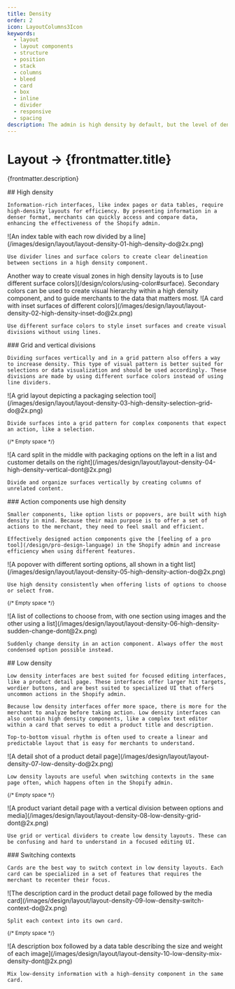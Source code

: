 ```yaml
---
title: Density
order: 2
icon: LayoutColumns3Icon
keywords:
  - layout
  - layout components
  - structure
  - position
  - stack
  - columns
  - bleed
  - card
  - box
  - inline
  - divider
  - responsive
  - spacing
description: The admin is high density by default, but the level of density can range depending on the merchant's task.
---
```


# Layout &rarr; {frontmatter.title}

<Lede>{frontmatter.description}</Lede>

<Subnav />

<LayoutSection card>
  <Text>
    ## High density

    Information-rich interfaces, like index pages or data tables, require high-density layouts for efficiency. By presenting information in a denser format, merchants can quickly access and compare data, enhancing the effectiveness of the Shopify admin.

  </Text>
  <Large variant="do">
    ![An index table with each row divided by a line](/images/design/layout/layout-density-01-high-density-do@2x.png)

    Use divider lines and surface colors to create clear delineation between sections in a high density component.

  </Large>

<Text>
  Another way to create visual zones in high density layouts is to [use
  different surface colors](/design/colors/using-color#surface). Secondary
  colors can be used to create visual hierarchy within a high density component,
  and to guide merchants to the data that matters most.
</Text>

  <Large variant="do">
    ![A card with inset surfaces of different colors](/images/design/layout/layout-density-02-high-density-inset-do@2x.png)

    Use different surface colors to style inset surfaces and create visual divisions without using lines.

  </Large>
</LayoutSection>

<LayoutSection card>
  <Text>
    ### Grid and vertical divisions

    Dividing surfaces vertically and in a grid pattern also offers a way to increase density. This type of visual pattern is better suited for selections or data visualization and should be used accordingly. These divisions are made by using different surface colors instead of using line dividers.

  </Text>

  <Large variant="do">
    ![A grid layout depicting a packaging selection tool](/images/design/layout/layout-density-03-high-density-selection-grid-do@2x.png)

    Divide surfaces into a grid pattern for complex components that expect an action, like a selection.

  </Large>

<Small>{/* Empty space */}</Small>

  <Large variant="dont">
    ![A card split in the middle with packaging options on the left in a list and customer details on the right](/images/design/layout/layout-density-04-high-density-vertical-dont@2x.png)

    Divide and organize surfaces vertically by creating columns of unrelated content.

  </Large>
</LayoutSection>

<LayoutSection card>
  <Text>
    ### Action components use high density

    Smaller components, like option lists or popovers, are built with high density in mind. Because their main purpose is to offer a set of actions to the merchant, they need to feel small and efficient.

    Effectively designed action components give the [feeling of a pro tool](/design/pro-design-language) in the Shopify admin and increase efficiency when using different features.

  </Text>

  <Large variant="do">
    ![A popover with different sorting options, all shown in a tight list](/images/design/layout/layout-density-05-high-density-action-do@2x.png)

    Use high density consistently when offering lists of options to choose or select from.

  </Large>

<Small>{/* Empty space */}</Small>

  <Large variant="dont">
    ![A list of collections to choose from, with one section using images and the other using a list](/images/design/layout/layout-density-06-high-density-sudden-change-dont@2x.png)

    Suddenly change density in an action component. Always offer the most condensed option possible instead.

  </Large>
</LayoutSection>

<LayoutSection card>
  <Text>
    ## Low density

    Low density interfaces are best suited for focused editing interfaces, like a product detail page. These interfaces offer larger hit targets, wordier buttons, and are best suited to specialized UI that offers uncommon actions in the Shopify admin.

    Because low density interfaces offer more space, there is more for the merchant to analyze before taking action. Low density interfaces can also contain high density components, like a complex text editor within a card that serves to edit a product title and description.

    Top-to-bottom visual rhythm is often used to create a linear and predictable layout that is easy for merchants to understand.

  </Text>

  <Large variant="do">
    ![A detail shot of a product detail page](/images/design/layout/layout-density-07-low-density-do@2x.png)

    Low density layouts are useful when switching contexts in the same page often, which happens often in the Shopify admin.

  </Large>

<Small>{/* Empty space */}</Small>

  <Large variant="dont">
    ![A product variant detail page with a vertical division between options and media](/images/design/layout/layout-density-08-low-density-grid-dont@2x.png)

    Use grid or vertical dividers to create low density layouts. These can be confusing and hard to understand in a focused editing UI.

  </Large>
</LayoutSection>

<LayoutSection card>
  <Text>
    ### Switching contexts

    Cards are the best way to switch context in low density layouts. Each card can be specialized in a set of features that requires the merchant to recenter their focus.

  </Text>

  <Large variant="do">
    ![The description card in the product detail page followed by the media card](/images/design/layout/layout-density-09-low-density-switch-context-do@2x.png)

    Split each context into its own card.

  </Large>

<Small>{/* Empty space */}</Small>

  <Large variant="dont">
    ![A description box followed by a data table describing the size and weight of each image](/images/design/layout/layout-density-10-low-density-mix-density-dont@2x.png)

    Mix low-density information with a high-density component in the same card.

  </Large>
</LayoutSection>
